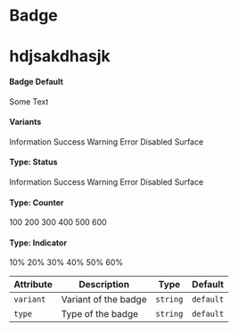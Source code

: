 
# Badge

# hdjsakdhasjk

<gds-main>
  <gds-badges>
    <gds-row>
      <h4>Badge Default</h4>
      <gds-badge>Some Text</gds-badge>
    </gds-row>
    <gds-row>
      <h4>Variants</h4>
      <gds-badge variant="information">Information</gds-badge>
      <gds-badge variant="success">Success</gds-badge>
      <gds-badge variant="warning">Warning</gds-badge>
      <gds-badge variant="error">Error</gds-badge>
      <gds-badge variant="disabled">Disabled</gds-badge>
      <gds-badge variant="surface">Surface</gds-badge>
    </gds-row>
    <gds-row>
      <h4>Type: Status</h4>
      <gds-badge type="status" variant="information">
        Information
      </gds-badge>
      <gds-badge type="status" variant="success">
        Success
      </gds-badge>
      <gds-badge type="status" variant="warning">
        Warning
      </gds-badge>
      <gds-badge type="status" variant="error">
        Error
      </gds-badge>
      <gds-badge type="status" variant="disabled">
        Disabled
      </gds-badge>
      <gds-badge type="status" variant="surface">
        Surface
      </gds-badge>
    </gds-row>
    <gds-row>
      <h4>Type: Counter</h4>
      <gds-badge type="counter" variant="information">
        100
      </gds-badge>
      <gds-badge type="counter" variant="success">
        200
      </gds-badge>
      <gds-badge type="counter" variant="warning">
        300
      </gds-badge>
      <gds-badge type="counter" variant="error">
        400
      </gds-badge>
      <gds-badge type="counter" variant="disabled">
        500
      </gds-badge>
      <gds-badge type="counter" variant="surface">
        600
      </gds-badge>
    </gds-row>
    <gds-row>
      <h4>Type: Indicator</h4>
      <gds-badge type="indicator" variant="information">
        <gds-icon slot="icon" name="arrow-up"></gds-icon>
        10%
      </gds-badge>
      <gds-badge type="indicator" variant="success">
        <gds-icon slot="icon" name="arrow-down"></gds-icon>
        20%
      </gds-badge>
      <gds-badge type="indicator" variant="warning">
        <gds-icon slot="icon" name="x"></gds-icon>
        30%
      </gds-badge>
      <gds-badge type="indicator" variant="error">
        <gds-icon slot="icon" name="arrow-up"></gds-icon>
        40%
      </gds-badge>
      <gds-badge type="indicator" variant="disabled">
        <gds-icon slot="icon" name="arrow-down"></gds-icon>
        50%
      </gds-badge>
      <gds-badge type="indicator" variant="surface">
        <gds-icon slot="icon" name="x"></gds-icon>
        60%
      </gds-badge>
    </gds-row>
  </gds-badges>
</gds-main>

| Attribute | Description          | Type     | Default   |
| --------- | -------------------- | -------- | --------- |
| `variant` | Variant of the badge | `string` | `default` |
| `type`    | Type of the badge    | `string` | `default` |
